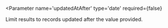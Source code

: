 
<Parameter 
  name='updatedAtAfter'
  type='date'
  required={false}
>
  Limit results to records updated after the value provided.
</Parameter>